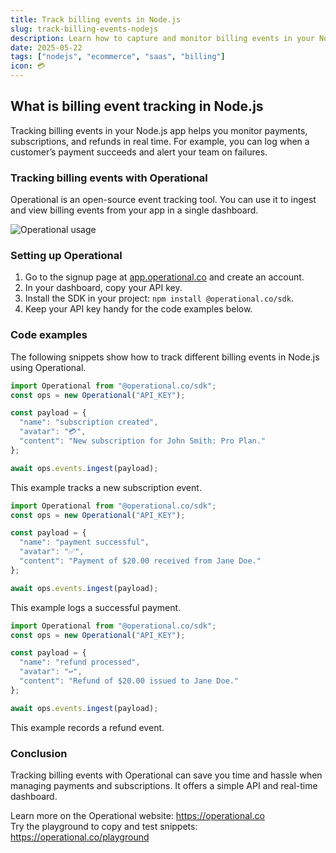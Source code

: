 ```yaml
---
title: Track billing events in Node.js
slug: track-billing-events-nodejs
description: Learn how to capture and monitor billing events in your Node.js app using Operational for real-time insights and reliable invoicing workflows.
date: 2025-05-22
tags: ["nodejs", "ecommerce", "saas", "billing"]
icon: 💳
---
```


## What is billing event tracking in Node.js

Tracking billing events in your Node.js app helps you monitor payments, subscriptions, and refunds in real time. For example, you can log when a customer’s payment succeeds and alert your team on failures.

### Tracking billing events with Operational

Operational is an open-source event tracking tool. You can use it to ingest and view billing events from your app in a single dashboard.

![Operational usage](https://operational.co/images/misc/ops-usage.jpg)

### Setting up Operational

1. Go to the signup page at [app.operational.co](https://app.operational.co) and create an account.
2. In your dashboard, copy your API key.
3. Install the SDK in your project: `npm install @operational.co/sdk`.
4. Keep your API key handy for the code examples below.

### Code examples

The following snippets show how to track different billing events in Node.js using Operational.

```javascript
import Operational from "@operational.co/sdk";
const ops = new Operational("API_KEY");

const payload = {
  "name": "subscription created",
  "avatar": "💳",
  "content": "New subscription for John Smith: Pro Plan."
};

await ops.events.ingest(payload);
```

This example tracks a new subscription event.

```javascript
import Operational from "@operational.co/sdk";
const ops = new Operational("API_KEY");

const payload = {
  "name": "payment successful",
  "avatar": "✅",
  "content": "Payment of $20.00 received from Jane Doe."
};

await ops.events.ingest(payload);
```

This example logs a successful payment.

```javascript
import Operational from "@operational.co/sdk";
const ops = new Operational("API_KEY");

const payload = {
  "name": "refund processed",
  "avatar": "↩️",
  "content": "Refund of $20.00 issued to Jane Doe."
};

await ops.events.ingest(payload);
```

This example records a refund event.

### Conclusion

Tracking billing events with Operational can save you time and hassle when managing payments and subscriptions. It offers a simple API and real-time dashboard.

Learn more on the Operational website: https://operational.co  
Try the playground to copy and test snippets: https://operational.co/playground